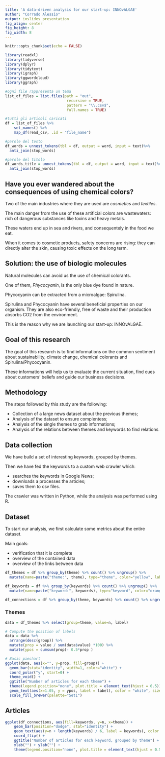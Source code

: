 ```yaml
---
title: 'A data-driven analysis for our start-up: INNOvALGAE'
author: "Corrado Alessio"
output: ioslides_presentation
fig_align: center
fig_height: 8
fig_width: 8
---
```


```r
knitr::opts_chunk$set(echo = FALSE)

library(readxl)
library(tidyverse)
library(dplyr)
library(tidytext)
library(igraph)
library(ggwordcloud)
library(ggraph)

#ogni file rappresenta un tema
list_of_files = list.files(path = "out",
                            recursive = TRUE,
                            pattern = "\\.csv$",
                            full.names = TRUE)

#tutti gli articoli caricati
df = list_of_files %>%
    set_names() %>% 
    map_df(read_csv, .id = "file_name")

#parole del testo
df_words = unnest_tokens(tbl = df, output = word, input = text)%>%
  anti_join(stop_words)

#parole del titolo
df_words_title = unnest_tokens(tbl = df, output = word, input = text)%>%
  anti_join(stop_words)


```


## Have you ever wandered about the consequences of using chemical colors? 

Two of the main industries where they are used are *cosmetics* and *textiles*.

The main danger from the use of these artificial colors are wastewaters: rich of dangerous substances like toxins and heavy metals. 

These waters end up in sea and rivers, and consequentely in the food we eat. 

When it comes to cosmetic products, safety concerns are rising: they can directly alter the skin, causing toxic effects on the long term. 


## Solution: the use of biologic molecules

Natural molecules can avoid us the use of chemical colorants. 

One of them, *Phycocyanin*, is the only blue dye found in nature. 

Phycocyanin can be extracted from a microalgae: Spirulina. 

Spirulina and Phycocyanin have several beneficial properties on our organism. They are also eco-friendly, free of waste and their production absorbs CO2 from the environment. 

This is the reason why we are launching our start-up: INNOvALGAE. 


## Goal of this research

The goal of this research is to find informations on the common sentiment about sustainability, climate change, chemical colorants and Spirulina/Phycocyanin.

These informations will help us to evaluate the current situation, find cues about customers' beliefs and guide our business decisions.


## Methodology

The steps followed by this study are the following: 

-  Collection of a large news dataset about the previous themes;
-  Analysis of the dataset to ensure complentess;
-  Analysis of the single themes to grab informations;
-  Analysis of the relations between themes and keywords to find relations.


## Data collection 

We have build a set of interesting keywords, grouped by themes. 

Then we have fed the keywords to a custom web crawler which:

- searches the keywords in Google News;
- downloads a processes the articles;
- saves them to csv files. 

The crawler was written in Python, while the analysis was performed using R. 


## Dataset

To start our analysis, we first calculate some metrics about the entire dataset. 

Main goals: 

- verification that it is complete 
- overview of the contained data
- overview of the links between data

```r


df_themes = df %>% group_by(theme) %>% count() %>% ungroup() %>%
  mutate(name=paste("theme:", theme), type="theme", color="yellow", label=paste(theme, " (", n ,")", sep = ""))

df_keywords = df %>% group_by(keywords) %>% count() %>% ungroup() %>%
  mutate(name=paste("keyword:", keywords), type="keyword", color="orange", label=paste(keywords, " (", n ,")", sep = "")) 

df_connections = df %>% group_by(theme, keywords) %>% count() %>% ungroup()


```



### Themes

```r

data = df_themes %>% select(group=theme, value=n, label)

# Compute the position of labels
data = data %>% 
  arrange(desc(group)) %>%
  mutate(prop = value / sum(data$value) *100) %>%
  mutate(ypos = cumsum(prop)- 0.5*prop )

# Basic piechart
ggplot(data, aes(x="", y=prop, fill=group)) +
  geom_bar(stat="identity", width=1, color="white") +
  coord_polar("y", start=0) +
  theme_void() + 
  ggtitle("Number of articles for each theme") +
  theme(legend.position="none", plot.title = element_text(hjust = 0.5)) +
  geom_text(aes(x=1.05, y = ypos, label = label), color = "white", size=4) +
  scale_fill_brewer(palette="Set1")
```

## Articles

```r
  

ggplot(df_connections, aes(fill=keywords, y=n, x=theme)) + 
    geom_bar(position="dodge", stat="identity") +
    geom_text(aes(y=n + length(keywords) / 6, label = keywords), color = "black", size=2.2, position = position_dodge(0.9)) +
    coord_flip() +
    ggtitle("Number of articles for each keyword, grouped by theme") +
    xlab("") + ylab("") + 
    theme(legend.position="none", plot.title = element_text(hjust = 0.5)) 
```
